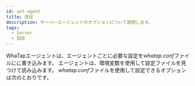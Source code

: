 ```yaml
---
id: set-agent
title: 設定
description: サーバーエージェントのオプションについて説明します。
tags:
  - Server
  - 設定
---
```


WhaTapエージェントは、エージェントごとに必要な設定を*whatap.conf*ファイルにに書き込みます。 エージェントは、環境変数を使用して設定ファイルを見つけて読み込みます。 *whatap.conf*ファイルを使用して設定できるオプションは次のとおりです。


<DocCardList/>
